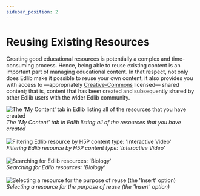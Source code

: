 ```yaml
---
sidebar_position: 2
---
```


# Reusing Existing Resources

Creating good educational resources is potentially a complex and time-consuming process. Hence, being able to reuse existing content is an important part of managing educational content. In that respect, not only does Edlib make it possible to reuse your own content, it also provides you with access to &mdash;appropriately [Creative-Commons](https://creativecommons.org/) licensed&mdash; shared content; that is, content that has been created and subsequently shared by other Edlib users with the wider Edlib community.

<div class="text--center">
    <img class="edlib-image" alt="The 'My Content' tab in Edlib listing all of the resources that you have created" src="/img/reuse-resource-1.png" />
    <br/>
    <em>The 'My Content' tab in Edlib listing all of the resources that you have created</em>
    <br/>
    <br/>
</div>

<div class="text--center">
    <img class="edlib-image" alt="Filtering Edlib resource by H5P content type: 'Interactive Video'" src="/img/reuse-resource-2.png" />
    <br/>
    <em>Filtering Edlib resource by H5P content type: 'Interactive Video'</em>
    <br/>
    <br/>
</div>

<div class="text--center">
    <img class="edlib-image" alt="Searching for Edlib resources: 'Biology'" src="/img/reuse-resource-3.png" />
    <br/>
    <em>Searching for Edlib resources: 'Biology'</em>
    <br/>
    <br/>
</div>

<div class="text--center">
    <img class="edlib-image" alt="Selecting a resource for the purpose of reuse (the 'Insert' option)" src="/img/reuse-resource-5.png" />
    <br/>
    <em>Selecting a resource for the purpose of reuse (the 'Insert' option)</em>
    <br/>
    <br/>
</div>